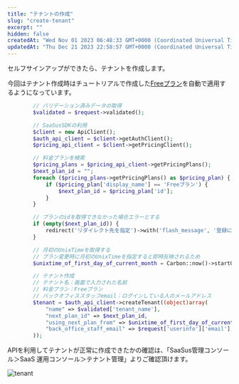 ```yaml
---
title: "テナントの作成"
slug: "create-tenant"
excerpt: ""
hidden: false
createdAt: "Wed Nov 01 2023 06:48:33 GMT+0000 (Coordinated Universal Time)"
updatedAt: "Thu Dec 21 2023 22:58:57 GMT+0000 (Coordinated Universal Time)"
---
```


セルフサインアップができたら、テナントを作成します。

<!-- TODO fix link url -->
今回はテナント作成時はチュートリアルで作成した<a href="/docs/tutorial/setting-measurement-units-function-menus-and-price-plans#free-%E3%83%97%E3%83%A9%E3%83%B3" target="_blank">Freeプラン</a>を自動で適用するようになっています。

<Tabs>
<TabItem value="php" label="PHP">

```php
        // バリデーション済みデータの取得
        $validated = $request->validated();

        // SaaSusSDKの利用
        $client = new ApiClient();
        $auth_api_client = $client->getAuthClient();
        $pricing_api_client = $client->getPricingClient();

        // 料金プランを検索
        $pricing_plans = $pricing_api_client->getPricingPlans();
        $next_plan_id = "";
        foreach ($pricing_plans->getPricingPlans() as $pricing_plan) {
            if ($pricing_plan['display_name'] == 'Freeプラン') {
                $next_plan_id = $pricing_plan['id'];
            }
        }

        // プランのidを取得できなかった場合エラーとする
        if (empty($next_plan_id)) {
            redirect('リダイレクト先を指定')->with('flash_message', '登録に失敗しました。');
        }

        // 月初のUnixTimeを取得する
        // プラン変更時に月初のUnixTimeを指定すると即時反映されるため
        $unixtime_of_first_day_of_current_month = Carbon::now()->startOfMonth()->timestamp;

        // テナント作成
        // テナント名：画面で入力された名前
        // 料金プラン：Freeプラン
        // バックオフィススタッフemail：ログインしている人のメールアドレス
        $tenant = $auth_api_client->createTenant((object)array(
            "name" => $validated['tenant_name'],
            "next_plan_id" => $next_plan_id,
            "using_next_plan_from" => $unixtime_of_first_day_of_current_month,
            "back_office_staff_email" => $request['userinfo']['email'],
        ));
```

</TabItem>
</Tabs>

APIを利用してテナントが正常に作成できたかの確認は、「SaaSus管理コンソール＞SaaS 運用コンソール＞テナント管理」よりご確認頂けます。

![tenant](/img/usecase/about-saas-user-accounts/create-tenant/tenant.png)
